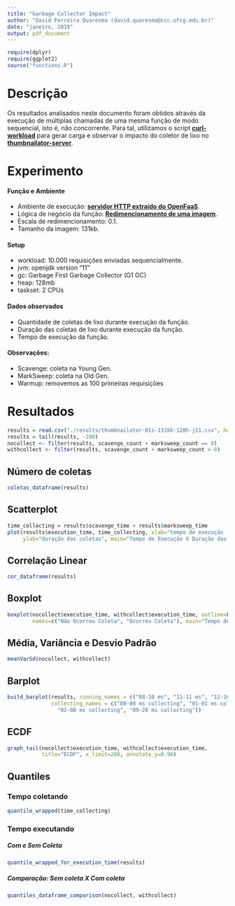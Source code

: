 ```yaml
---
title: "Garbage Collector Impact"
author: "David Ferreira Quaresma (david.quaresma@ccc.ufcg.edu.br)"
date: "janeiro, 2019"
output: pdf_document
---
```


```r
require(dplyr)
require(ggplot2)
source("functions.R")
```

# Descrição
Os resultados analisados neste documento foram obtidos através da execução de múltiplas chamadas de uma mesma função de modo sequencial, isto é, não concorrente. Para tal, utilizamos o script [**curl-workload**](https://github.com/dfquaresma/pibic-faas/blob/master/analysis/curl-workload.sh) para gerar carga e observar o impacto do coletor de lixo no [**thumbnailator-server**](https://github.com/dfquaresma/pibic-faas/tree/master/functions/thumbnailator/thumbnailator-server-maven).

# Experimento
#### Função e Ambiente
- Ambiente de execução: [**servidor HTTP extraído do OpenFaaS**](https://github.com/dfquaresma/pibic-faas/blob/master/functions/thumbnailator/thumbnailator-server-maven/src/main/java/com/thumbnailator/server/App.java).
- Lógica de negócio da função: [**Redimencionamento de uma imagem**](https://github.com/dfquaresma/pibic-faas/blob/master/functions/thumbnailator/thumbnailator-server-maven/src/main/java/com/thumbnailator/function/Handler.java).
- Escala de redimencionamento: 0.1.
- Tamanho da imagem: 131kb.

#### Setup
- workload: 10.000 requisições enviadas sequencialmente.
- jvm: openjdk version "11"
- gc:  Garbage First Garbage Collector (G1 GC) 
- heap: 128mb
- taskset: 2 CPUs

#### Dados observados 
- Quantidade de coletas de lixo durante execução da função.
- Duração das coletas de lixo durante execução da função.
- Tempo de execução da função.

#### Observações:
- Scavenge: coleta na Young Gen.
- MarkSweep: coleta na Old Gen.
- Warmup: removemos as 100 primeiras requisições

# Resultados
```r
results = read.csv("./results/thumbnailator-01s-131kb-128h-j11.csv", header=T, dec=".")
results = tail(results, -100)
nocollect <- filter(results, scavenge_count + marksweep_count == 0)
withcollect <- filter(results, scavenge_count + marksweep_count > 0)
```

## Número de coletas
```r
coletas_dataframe(results)
```

## Scatterplot
```r
time_collecting = results$scavenge_time + results$marksweep_time
plot(results$execution_time, time_collecting, xlab="tempo de execução (ms)",
     ylab="duração das coletas", main="Tempo de Execução X Duração das Coletas")
```

## Correlação Linear
```r
cor_dataframe(results)
```

## Boxplot
```r
boxplot(nocollect$execution_time, withcollect$execution_time, outline=FALSE,
        names=c("Não Ocorreu Coleta", "Ocorreu Coleta"), main="Tempo de execução")
```

## Média, Variância e Desvio Padrão
```r
meanVarSd(nocollect, withcollect)
```

## Barplot
```r
build_barplot(results, running_names = c("08-10 ms", "11-11 ms", "12-16 ms", "17-197 ms"),
              collecting_names = c("00-00 ms collecting", "01-01 ms collecting",
                "02-08 ms collecting", "09-28 ms collecting"))
```

## ECDF
```r
graph_tail(nocollect$execution_time, withcollect$execution_time,
           title="ECDF", x_limit=200, annotate_y=0.90)
```

## Quantiles
### Tempo coletando
```r
quantile_wrapped(time_collecting)
```

### Tempo executando 
##### Com e Sem Coleta
```r
quantile_wrapped_for_execution_time(results)
```

##### Comparação: Sem coleta X Com coleta
```r
quantiles_dataframe_comparison(nocollect, withcollect)
```
